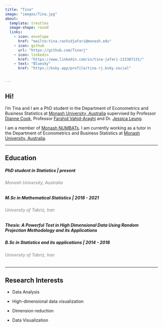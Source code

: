 ```yaml
---
title: "Tina"
image: "images/Tina.jpg"
about: 
  template: trestles
  image-shape: round
  links:
    - icon: envelope
      href: "mailto:tina.rashidjafari@monash.edu"
    - icon: github
      url: "https://github.com/Tinarj"
    - icon: linkedin
      href: "https://www.linkedin.com/in/tina-jafari-215387131/"
    - text: "Bluesky"
      href: "https://bsky.app/profile/tina-rj.bsky.social"


---
```


:::{#hero-heading}

:::{.column-body-outset}

## Hi!

I'm Tina and I am a PhD student in the Department of Econometrics and Business Statistics at [Monash University, Australia](https://www.monash.edu/business/ebs) supervised by Professor [Dianne Cook](http://www.dicook.org/), Professor [Farshid Vahid-Araghi](https://research.monash.edu/en/persons/farshid-vahid-araghi) and Dr. [Jessica Leung](https://sites.google.com/view/jessica-leung/home?authuser=0). 

I am a member of [Monash NUMBATs](https://numbat.space/). I am currently working as a tutor in the Department of Econometrics and Business Statistics at [Monash University, Australia](https://www.monash.edu/business/ebs).

-----------------------------------------------------------------------------

## Education

##### **PhD student in Statistics** |  present

###### Monash University, Australia {style="color: gray"}


##### **M.Sc in Mathematical Statistics** | 2018 - 2021

###### University of Tabriz, Iran {style="color: gray"}

##### Thesis: *A Powerful Test in High Dimensional Data Using Random Projection Methodology and its Applications* 


##### **B.Sc in Statistics and its applications** | 2014 - 2018

######  University of Tabriz, Iran {style="color: gray"}



-----------------------------------------------------------------------------

## Research Interests


-   Data Analysis

-   High-dimensional data visualization

-   Dimension reduction

-   Data Visualization
:::

:::
